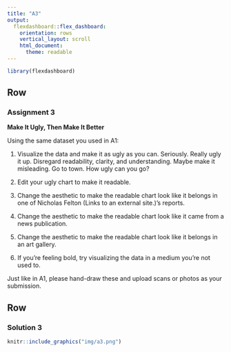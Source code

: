 ```yaml
---
title: "A3"
output: 
  flexdashboard::flex_dashboard:
    orientation: rows
    vertical_layout: scroll
    html_document:
      theme: readable
---
```


```r
library(flexdashboard)
```

Row
-----------------------------------------------------------------------

### Assignment 3

**Make It Ugly, Then Make It Better**

Using the same dataset you used in A1:

1. Visualize the data and make it as ugly as you can. Seriously. Really ugly it up. Disregard readability, clarity, and understanding. Maybe make it misleading. Go to town. How ugly can you go?

2. Edit your ugly chart to make it readable.

3. Change the aesthetic to make the readable chart look like it belongs in one of Nicholas Felton (Links to an external site.)’s reports.

4. Change the aesthetic to make the readable chart look like it came from a news publication.

5. Change the aesthetic to make the readable chart look like it belongs in an art gallery.

6. If you’re feeling bold, try visualizing the data in a medium you’re not used to.

Just like in A1, please hand-draw these and upload scans or photos as your submission.

Row
-----------------------------------------------------------------------

### Solution 3

```r
knitr::include_graphics("img/a3.png")
```
